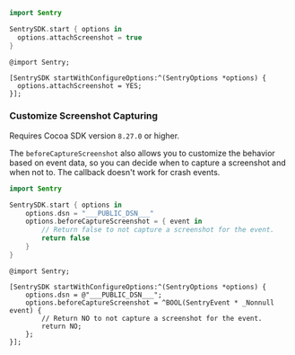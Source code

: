 ```swift {tabTitle:Swift}
import Sentry

SentrySDK.start { options in
  options.attachScreenshot = true
}
```

```objc {tabTitle:Objective-C}
@import Sentry;

[SentrySDK startWithConfigureOptions:^(SentryOptions *options) {
  options.attachScreenshot = YES;
}];
```

### Customize Screenshot Capturing

<Note>

Requires Cocoa SDK version `8.27.0` or higher.

</Note>


The `beforeCaptureScreenshot` also allows you to customize the behavior based on event data, so you can decide when to capture a screenshot and when not to. The callback doesn't work for crash events.

```swift {tabTitle:Swift}
import Sentry

SentrySDK.start { options in
    options.dsn = "___PUBLIC_DSN___"
    options.beforeCaptureScreenshot = { event in
        // Return false to not capture a screenshot for the event.
        return false
    }
}
```

```objc {tabTitle:Objective-C}
@import Sentry;

[SentrySDK startWithConfigureOptions:^(SentryOptions *options) {
    options.dsn = @"___PUBLIC_DSN___";
    options.beforeCaptureScreenshot = ^BOOL(SentryEvent * _Nonnull event) {
        // Return NO to not capture a screenshot for the event.
        return NO;
    };
}];
```
